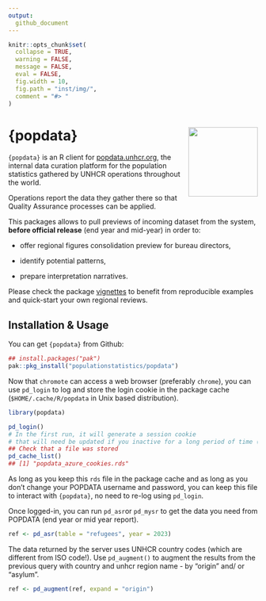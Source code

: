 ```yaml
---
output:
  github_document
---
```


<!-- README.md is generated from README.Rmd. Please edit that file -->

```r
knitr::opts_chunk$set(
  collapse = TRUE,
  warning = FALSE,
  message = FALSE,
  eval = FALSE,
  fig.width = 10,
  fig.path = "inst/img/",
  comment = "#> "
)
```

# {popdata} <img src="man/figures/hex_popdata.png" align="right" width="140" />

`{popdata}` is an R client for [popdata.unhcr.org](https://popdata.unhcr.org), the internal data curation platform for the population statistics gathered by UNHCR operations throughout the world.

Operations report the data they gather there so that Quality Assurance processes can be applied. 

This packages allows to pull previews of incoming dataset from the system, __before official release__ (end year and mid-year) in order to:  

 * offer regional figures consolidation preview for bureau directors,

 * identify potential patterns,

 * prepare interpretation narratives.

Please check the package [vignettes](articles/RegionalSummary.html) to benefit from reproducible examples and quick-start your own regional reviews.


## Installation & Usage

You can get `{popdata}` from Github:

```r
## install.packages("pak")
pak::pkg_install("populationstatistics/popdata")
```

 
Now that `chromote` can access a web browser (preferably `chrome`), you can use `pd_login` to log and store the login cookie in the package cache (`$HOME/.cache/R/popdata` in Unix based distribution).

```r
library(popdata)

pd_login()
# In the first run, it will generate a session cookie 
# that will need be updated if you inactive for a long period of time (approx. 30 min).
## Check that a file was stored
pd_cache_list()
## [1] "popdata_azure_cookies.rds"
```

As long as you keep this `rds` file in the package cache and as long as you don't change your POPDATA username and password, you can keep this file to interact with `{popdata}`, no need to re-log using `pd_login`.

Once logged-in, you can run `pd_asr`or `pd_mysr` to get the data you need from POPDATA (end year or mid year report). 

```r
ref <- pd_asr(table = "refugees", year = 2023)
```
 
The data returned by the server uses UNHCR country codes (which are different from ISO code!). 
Use `pd_augment()` to augment the results from the previous query with country and unhcr region name - by "origin" and/ or "asylum".

```r
ref <- pd_augment(ref, expand = "origin")
```


